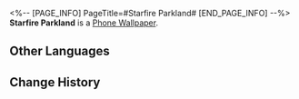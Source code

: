 <%-- [PAGE_INFO]
PageTitle=#Starfire Parkland#
[END_PAGE_INFO] --%>
{{Item Infobox
|id          = 221003
|image       = Item Starfire Parkland.png
|type        = Phone Wallpaper
|invCategory = 
|rarity      = 4
|effect      = 
|description = After obtaining Phone Wallpapers, they can be changed in the Phone function
|source1     = [[Obtained from the "A Foxian Tale of the Haunted" Event]]
}}
{{Description|''"The previous host tasted so bitter, I couldn't bring myself to enjoy them..."''<br />''"I like bitter! Shall I trade my sweet one with you next time?"''}}
'''Starfire Parkland''' is a [[Phone Wallpaper]].

==Other Languages==
{{Other Languages
|en   = Starfire Parkland
|zhs  = 星火游园
|zht  = 星火遊園
|ja   = 星火游園
|ko   = 불꽃 정원
|es   = Parque de fuego estelar
|fr   = Foyer du feu d'étoile
|ru   = Сад искр
|th   = สวนประกายเพลิงหฤหรรษ์
|vi   = Khu Vườn Tinh Hỏa
|de   = Sternenfeuergarten
|id   = Taman Bintang Api
|pt   = Parque Chama Estelar
}}

==Change History==
{{Change History|1.5}}